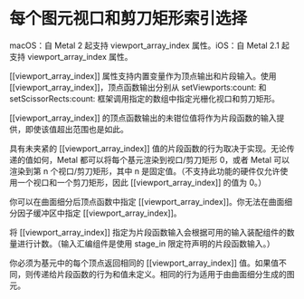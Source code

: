 # 每个图元视口和剪刀矩形索引选择

<OrigninalPDF title="5.10 Per-Primitive Viewport and Scissor Rectangle Index Selection" />

macOS：自 Metal 2 起支持 viewport_array_index 属性。iOS：自 Metal 2.1 起支持 viewport_array_index 属性。

[[viewport_array_index]] 属性支持内置变量作为顶点输出和片段输入。使用 [[viewport_array_index]]，顶点函数输出分别从 setViewports:count: 和 setScissorRects:count: 框架调用指定的数组中指定光栅化视口和剪刀矩形。

[[viewport_array_index]] 的顶点函数输出的未钳位值将作为片段函数的输入提供，即使该值超出范围也是如此。

具有未夹紧的 [[viewport_array_index]] 值的片段函数的行为取决于实现。无论传递的值如何，Metal 都可以将每个基元渲染到视口/剪刀矩形 0，或者 Metal 可以渲染到第 n 个视口/剪刀矩形，其中 n 是固定值。（不支持此功能的硬件仅允许使用一个视口和一个剪刀矩形，因此 [[viewport_array_index]] 的值为 0。）

你可以在曲面细分后顶点函数中指定 [[viewport_array_index]]。你无法在曲面细分因子缓冲区中指定 [[viewport_array_index]]。

将 [[viewport_array_index]] 指定为片段函数输入会根据可用的输入装配组件的数量进行计数。（输入汇编组件是使用 stage_in 限定符声明的片段函数输入。）

你必须为基元中的每个顶点返回相同的 [[viewport_array_index]] 值。如果值不同，则传递给片段函数的行为和值未定义。相同的行为适用于由曲面细分生成的图元。
